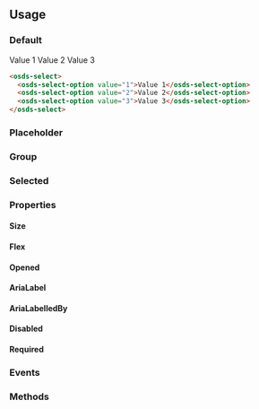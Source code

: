 


<GenericStyle />

## Usage

### Default

<osds-select>
  <osds-select-option value="1">Value 1</osds-select-option>
  <osds-select-option value="2">Value 2</osds-select-option>
  <osds-select-option value="3">Value 3</osds-select-option>
</osds-select>

```html
<osds-select>
  <osds-select-option value="1">Value 1</osds-select-option>
  <osds-select-option value="2">Value 2</osds-select-option>
  <osds-select-option value="3">Value 3</osds-select-option>
</osds-select>
```

### Placeholder

<Placeholder />

### Group

<Group />

### Selected

<Selected />

### Properties
#### Size

<SizeProperty />

#### Flex

<FlexProperty />

#### Opened

<Opened />

#### AriaLabel

<AriaLabelProperty />

#### AriaLabelledBy

<AriaLabelledByProperty />

#### Disabled

<DisabledProperty />

#### Required

<RequiredProperty />

### Events

<Events />

### Methods

<Methods />

